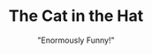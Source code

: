 ---
title: "The Cat in the Hat"
subtitle: "\"Enormously Funny!\""
creator: ""
categories: ["cds"]
featuredImage: "../src/assets/images/item/cds/DSC02987-5.png"
views: ["../src/assets/images/item/cds/DSC02987-5.png"]
nextItem: []
---
